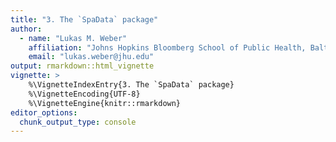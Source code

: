 ```yaml
---
title: "3. The `SpaData` package"
author:
  - name: "Lukas M. Weber"
    affiliation: "Johns Hopkins Bloomberg School of Public Health, Baltimore, USA"
    email: "lukas.weber@jhu.edu"
output: rmarkdown::html_vignette
vignette: >
    %\VignetteIndexEntry{3. The `SpaData` package}
    %\VignetteEncoding{UTF-8}
    %\VignetteEngine{knitr::rmarkdown}
editor_options: 
  chunk_output_type: console
---
```


<!-- ```{r} -->
<!-- library("STdata") -->
<!-- library("ggspavis") -->
<!-- library("SpatialExperiment") -->
<!-- spe <- load_data("human_DLPFC") -->
<!-- spe -->
<!-- dim(spe) -->
<!-- assayNames(spe) -->
<!-- colData(spe) -->
<!-- rowData(spe) -->
<!-- spatialCoords(spe) -->
<!-- #plotSpots(spe) -->
<!-- #plotSpots(spe, discrete = "ground_truth", palette = "libd_layer_colors") -->
<!-- colData(spe) -->
<!-- colData(spe)$sum <- colSums(counts(spe)) -->
<!-- #plotSpots(spe, continuous = "sum", palette = "navy") -->
<!-- ``` -->
